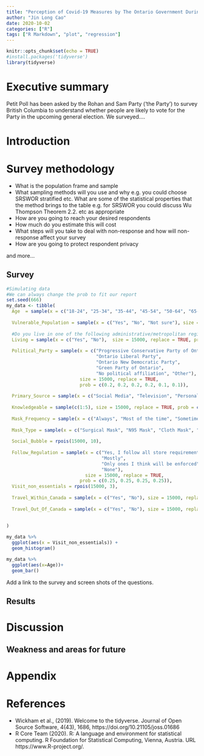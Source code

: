 ```yaml
---
title: "Perception of Covid-19 Measures by The Ontario Government During the Second Wave"
author: "Jin Long Cao"
date: 2020-10-02
categories: ["R"]
tags: ["R Markdown", "plot", "regression"]
---
```


```r
knitr::opts_chunk$set(echo = TRUE)
#install.packages('tidyverse')
library(tidyverse)
```

# Executive summary

Petit Poll has been asked by the Rohan and Sam Party ('the Party') to survey British Columbia to understand whether people are likely to vote for the Party in the upcoming general election. We surveyed....

# Introduction


# Survey methodology 

- What is the population frame and sample
- What sampling methods will you use and why e.g. you could choose SRSWOR stratified etc. What are some of the statistical properties that the method brings to the table e.g. for SRSWOR you could discuss Wu Thompson Theorem 2.2. etc as appropriate
- How are you going to reach your desired respondents
- How much do you estimate this will cost
- What steps will you take to deal with non-response and how will non-response affect your survey
- How are you going to protect respondent privacy


and more...

## Survey
```r
#Simulating data
#We can always change the prob to fit our report
set.seed(666)
my_data <- tibble(
  Age  = sample(x = c("18-24", "25-34", "35-44", "45-54", "50-64", "65-74", "75-100"), size = 15000, replace = TRUE, prob = c(0.2, 0.225, 0.20, 0.15, .1, 0.075, 0.05)),
  
  Vulnerable_Population = sample(x = c("Yes", "No", "Not sure"), size = 15000, replace = TRUE, prob = c(0.2, 0.7, 0.1)),
  
  #Do you live in one of the following administrative/metropolitan regions
  Living = sample(x = c("Yes", "No"),  size = 15000, replace = TRUE, prob = c(0.8, 0.2)),
  
  Political_Party = sample(x = c("Progressive Conservative Party of Ontario",
                                 "Ontario Liberal Party",
                                 "Ontario New Democratic Party",
                                 "Green Party of Ontario",
                                 "No political affiliation", "Other"),
                           size = 15000, replace = TRUE, 
                           prob = c(0.2, 0.2, 0.2, 0.2, 0.1, 0.1)),
  
  Primary_Source = sample(x = c("Social Media", "Television", "Personal Research on the Internet", "Newspaper", "Family and Friends", "Other"), size = 15000, replace = TRUE, prob = c(0.3, 0.15, 0.2, 0.05, 0.25, 0.05)),
  
  Knowledgeable = sample(c(1:5), size = 15000, replace = TRUE, prob = c(0.25, 0.15, 0.1, 0.2, 0.3)),
  
  Mask_Frequency = sample(x = c("Always", "Most of the time", "Sometimes", "Rarely", "Never"), size = 15000, replace = TRUE, prob = c(0.25, 0.3, 0.2, 0.15, 0.1)),
  
  Mask_Type = sample(x = c("Surgical Mask", "N95 Mask", "Cloth Mask", "Other"), size = 15000, replace = TRUE, prob = c(0.35, 0.25, 0.3, 0.1)),
  
  Social_Bubble = rpois(15000, 10),
  
  Follow_Regulation = sample(x = c("Yes, I follow all store requirements",
                                   "Mostly",
                                   "Only ones I think will be enforced",
                                   "None"),
                             size = 15000, replace = TRUE, 
                           prob = c(0.25, 0.25, 0.25, 0.25)),
  Visit_non_essentials = rpois(15000, 3),
  
  Travel_Within_Canada = sample(x = c("Yes", "No"), size = 15000, replace = TRUE, prob = c(0.7066, 0.2934)), 
  
  Travel_Out_Of_Canada = sample(x = c("Yes", "No"), size = 15000, replace = TRUE, prob = c(0.98743, 0.01257))
  
  
)

my_data %>% 
  ggplot(aes(x = Visit_non_essentials)) +
  geom_histogram()

my_data %>% 
  ggplot(aes(x=Age))+
  geom_bar()


```

Add a link to the survey and screen shots of the questions.



## Results


# Discussion 

## Weakness and areas for future


# Appendix


# References

- Wickham et al., (2019). Welcome to the tidyverse. Journal of Open
  Source Software, 4(43), 1686, https://doi.org/10.21105/joss.01686
- R Core Team (2020). R: A language and environment for statistical
  computing. R Foundation for Statistical Computing, Vienna, Austria.
  URL https://www.R-project.org/.
